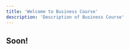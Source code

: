 ---
title: 'Welcome to Business Course'
description: 'Description of Business Course'
---

## Soon!
